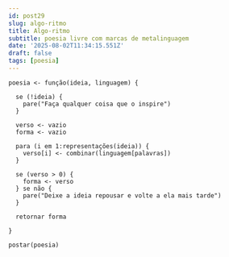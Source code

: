 ```yaml
---
id: post29
slug: algo-ritmo
title: Algo-ritmo
subtitle: poesia livre com marcas de metalinguagem
date: '2025-08-02T11:34:15.551Z'
draft: false
tags: [poesia]
---
```


```
poesia <- função(ideia, linguagem) {

  se (!ideia) {
    pare("Faça qualquer coisa que o inspire")
  }
  
  verso <- vazio
  forma <- vazio

  para (i em 1:representações(ideia)) {
    verso[i] <- combinar(linguagem[palavras])
  }

  se (verso > 0) {
    forma <- verso
  } se não {
    pare("Deixe a ideia repousar e volte a ela mais tarde")
  }

  retornar forma

}

postar(poesia)
```